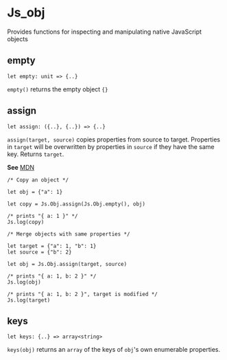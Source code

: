 # Js_obj

Provides functions for inspecting and manipulating native JavaScript objects

## empty

```res sig
let empty: unit => {..}
```
`empty()` returns the empty object `{}`

## assign

```res sig
let assign: ({..}, {..}) => {..}
```
`assign(target, source)` copies properties from source to target.
Properties in `target` will be overwritten by properties in `source` if they have the same key.
Returns `target`.

**See** [MDN](https://developer.mozilla.org/en-US/docs/Web/JavaScript/Reference/Global_Objects/Object/assign)

```res example
/* Copy an object */

let obj = {"a": 1}

let copy = Js.Obj.assign(Js.Obj.empty(), obj)

/* prints "{ a: 1 }" */
Js.log(copy)

/* Merge objects with same properties */

let target = {"a": 1, "b": 1}
let source = {"b": 2}

let obj = Js.Obj.assign(target, source)

/* prints "{ a: 1, b: 2 }" */
Js.log(obj)

/* prints "{ a: 1, b: 2 }", target is modified */
Js.log(target)
```

## keys

```res sig
let keys: {..} => array<string>
```
`keys(obj)` returns an `array` of the keys of `obj`'s own enumerable properties.
